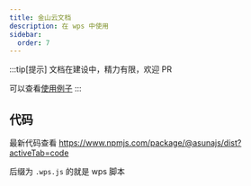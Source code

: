 ```yaml
---
title: 金山云文档
description: 在 wps 中使用
sidebar:
  order: 7
---
```


:::tip[提示]
文档在建设中，精力有限，欢迎 PR

可以查看[使用例子](/demo/wps/)
:::

## 代码

最新代码查看 https://www.npmjs.com/package/@asunajs/dist?activeTab=code

后缀为 `.wps.js` 的就是 wps 脚本
